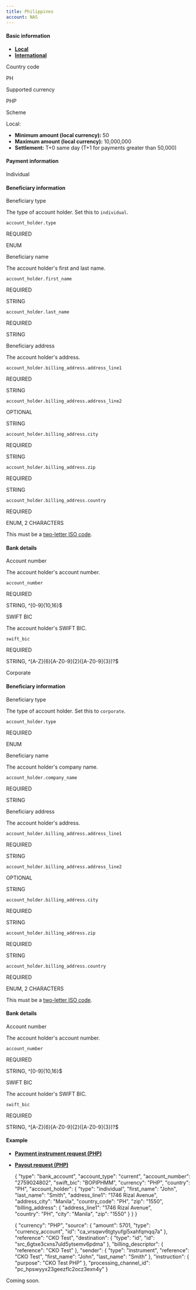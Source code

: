 ```yaml
---
title: Philippines
account: NAS
---
```


#### Basic information

*   [**Local**](#tabs-1cb73997-377d-4117-ae43-d2ef324f9d7f-1)
*   [**International**](#tabs-1cb73997-377d-4117-ae43-d2ef324f9d7f-2)

Country code

PH

Supported currency

PHP

Scheme

Local:

*   **Minimum amount (local currency):** 50
*   **Maximum amount (local currency):** 10,000,000
*   **Settlement:** T+0 same day (T+1 for payments greater than 50,000)

#### Payment information

 Individual

#### Beneficiary information

Beneficiary type

The type of account holder. Set this to `individual`.

`account_holder.type`

REQUIRED

ENUM

Beneficiary name

The account holder's first and last name.

`account_holder.first_name`

REQUIRED

STRING

`account_holder.last_name`

REQUIRED

STRING

Beneficiary address

The account holder's address.

  

  

  

  

`account_holder.billing_address.address_line1`

REQUIRED

STRING

`account_holder.billing_address.address_line2`

OPTIONAL

STRING

`account_holder.billing_address.city`

REQUIRED

STRING

`account_holder.billing_address.zip`

REQUIRED

STRING

`account_holder.billing_address.country`

REQUIRED

ENUM, 2 CHARACTERS

This must be a [two-letter ISO code](/display/DOCS/Country+codes).

#### Bank details

Account number

The account holder's account number.

`account_number`

REQUIRED

STRING, ^\[0-9\]{10,16}$

SWIFT BIC

The account holder's SWIFT BIC.

`swift_bic`

REQUIRED

STRING, ^\[A-Z\]{6}\[A-Z0-9\]{2}(\[A-Z0-9\]{3})?$

 Corporate

#### Beneficiary information

Beneficiary type

The type of account holder. Set this to `corporate`.

`account_holder.type`

REQUIRED

ENUM

Beneficiary name

The account holder's company name.

`account_holder.company_name`

REQUIRED

STRING

Beneficiary address

The account holder's address.

  

  

  

  

`account_holder.billing_address.address_line1`

REQUIRED

STRING

`account_holder.billing_address.address_line2`

OPTIONAL

STRING

`account_holder.billing_address.city`

REQUIRED

STRING

`account_holder.billing_address.zip`

REQUIRED

STRING

`account_holder.billing_address.country`

REQUIRED

ENUM, 2 CHARACTERS

This must be a [two-letter ISO code](/display/DOCS/Country+codes).

#### Bank details

Account number

The account holder's account number.

`account_number`

REQUIRED

STRING, ^\[0-9\]{10,16}$

SWIFT BIC

The account holder's SWIFT BIC.

`swift_bic`

REQUIRED

STRING, ^\[A-Z\]{6}\[A-Z0-9\]{2}(\[A-Z0-9\]{3})?$

#### Example

*   [**Payment instrument request (PHP)**](#tabs-0f10103e-7f52-4135-b6c6-1c0c5b48cd32-1)
*   [**Payout request (PHP)**](#tabs-0f10103e-7f52-4135-b6c6-1c0c5b48cd32-2)

    {
      "type": "bank_account",
      "account_type": "current",
      "account_number": "2759024802",
      "swift_bic": "BOPIPHMM",
      "currency": "PHP",
      "country": "PH",
      "account_holder": {
        "type": "individual",
        "first_name": "John",
        "last_name": "Smith",
        "address_line1": "1746 Rizal Avenue",
        "address_city": "Manila",
        "country_code": "PH",
        "zip": "1550",
        "billing_address": {
          "address_line1": "1746 Rizal Avenue‬",                    
          "country": "PH",
          "city": "Manila",
          "zip": "1550"
        }
      }
    }

    {
      "currency": "PHP",
      "source": {
        "amount": 5701,
        "type": "currency_account",
        "id": "ca_vrsqwv6tgtyufgi5xahfqmqq7a"
      },
      "reference": "CKO Test",
      "destination": {
        "type": "id",
        "id": "src_6gtxe3cxns7uld5ytsemv6pdma"
      },
      "billing_descriptor": {
        "reference": "CKO Test"
      },
      "sender": {
        "type": "instrument",
        "reference": "CKO Test",
        "first_name": "John",
        "last_name": "Smith"
      },
      "instruction": {
        "purpose": "CKO Test PHP"
      },
      "processing_channel_id": "pc_hpswyyx23geezflc2ocz3exn4y"
    }

Coming soon.
